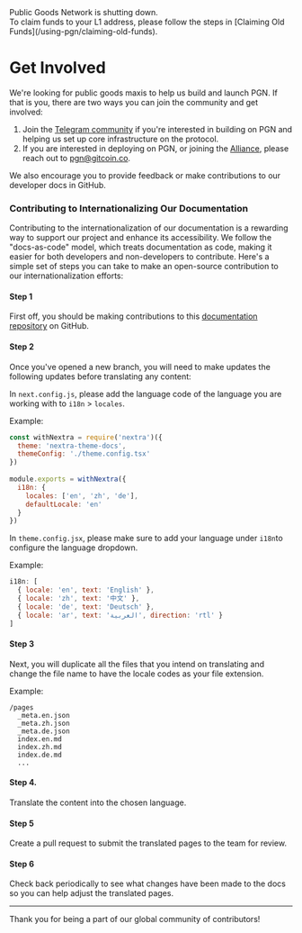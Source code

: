  
<Callout type="warning" emoji="⚠️">
  Public Goods Network is shutting down.<br/>To claim funds to your L1 address, please follow the steps in [Claiming Old Funds](/using-pgn/claiming-old-funds).
</Callout>

<br />

# Get Involved

We're looking for public goods maxis to help us build and launch PGN. If that is you, there are two ways you can join the community and get involved:

1. Join the [Telegram community](https://t.me/+9_ZHRaz7nmJkMTIx) if you're interested in building on PGN and helping us set up core infrastructure on the protocol.
2. If you are interested in deploying on PGN, or joining the [Alliance](/faq#what-is-the-public-goods-alliance), please reach out to pgn@gitcoin.co.

We also encourage you to provide feedback or make contributions to our developer docs in GitHub.

### Contributing to Internationalizing Our Documentation

Contributing to the internationalization of our documentation is a rewarding way to support our project and enhance its accessibility. We follow the "docs-as-code" model, which treats documentation as code, making it easier for both developers and non-developers to contribute. Here's a simple set of steps you can take to make an open-source contribution to our internationalization efforts:

#### Step 1

First off, you should be making contributions to this [documentation repository](https://github.com/supermodularxyz/pgn-docs) on GitHub.

#### Step 2

Once you've opened a new branch, you will need to make updates the following updates before translating any content:

In `next.config.js`, please add the language code of the language you are working with to `i18n` > `locales`. 

Example: 

```js filename="next.config.js" {7-10}
const withNextra = require('nextra')({
  theme: 'nextra-theme-docs',
  themeConfig: './theme.config.tsx'
})
 
module.exports = withNextra({
  i18n: {
    locales: ['en', 'zh', 'de'],
    defaultLocale: 'en'
  }
})
```

In `theme.config.jsx`, please make sure to add your language under `i18n`to configure the language dropdown.

Example: 

```js filename="theme.config.jsx"
i18n: [
  { locale: 'en', text: 'English' },
  { locale: 'zh', text: '中文' },
  { locale: 'de', text: 'Deutsch' },
  { locale: 'ar', text: 'العربية', direction: 'rtl' }
]
```

#### Step 3

Next, you will duplicate all the files that you intend on translating and change the file name to have the locale codes as your file extension.

Example:

```plaintext
/pages
  _meta.en.json
  _meta.zh.json
  _meta.de.json
  index.en.md
  index.zh.md
  index.de.md
  ...
```

#### Step 4. 

Translate the content into the chosen language.

#### Step 5

Create a pull request to submit the translated pages to the team for review. 

#### Step 6

Check back periodically to see what changes have been made to the docs so you can help adjust the translated pages.

---

Thank you for being a part of our global community of contributors!